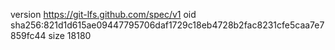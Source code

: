 version https://git-lfs.github.com/spec/v1
oid sha256:821d1d615ae09447795706daf1729c18eb4728b2fac8231cfe5caa7e7859fc44
size 18180

